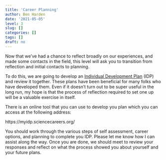 ```yaml
---
title: 'Career Planning'
author: Ben Harden
date: '2021-05-05'
level: 3
slug: []
categories: []
tags: []
draft: no
---
```


Now that we've had a chance to reflect broadly on our experiences, and made some contacts in the field, this level will ask you to transition from reflection and initial contacts to planning.

To do this, we are going to develop an [Individual Development Plan](https://myidp.sciencecareers.org/Home/About) (IDP) and review it together. These plans have been beneficial for many folks who have developed them. Even if it doesn't turn out to be super useful in the long run, my hope is that the process of reflection required to set one up will be a valuable exercise in itself.

There is an online tool that you can use to develop you plan which you can access at the following address:

https://myidp.sciencecareers.org/

You should work through the various steps of self assessment, career options, and planning to complete you IDP. Please let me know how I can assist along the way. Once you are done, we should meet to review your responses and reflect on what the process showed you about yourself and your future plans.